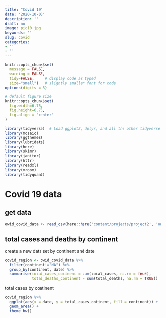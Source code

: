 ```yaml
---
title: "Covid 19"
date: '2020-10-05'
description: ''
draft: no
image: pic10.jpg
keywords: ''
slug: covid
categories:
- ''
- ''
---
```


```r
knitr::opts_chunk$set(
  message = FALSE, 
  warning = FALSE, 
  tidy=FALSE,     # display code as typed
  size="small")   # slightly smaller font for code
options(digits = 3)

# default figure size
knitr::opts_chunk$set(
  fig.width=6.75, 
  fig.height=6.75,
  fig.align = "center"
)
```

```r
library(tidyverse)  # Load ggplot2, dplyr, and all the other tidyverse packages
library(mosaic)
library(ggthemes)
library(lubridate)
library(here)
library(skimr)
library(janitor)
library(httr)
library(readxl)
library(vroom)
library(tidyquant)
```

# Covid 19 data
## get data
```r
owid_covid_data <- read_csv(here::here('content/projects/project2', 'owid-covid-data.csv')) 
```

## total cases and deaths by continent
create a new data set by continent and date
```r
covid_region <- owid_covid_data %>% 
  filter(continent!="NA") %>% 
  group_by(continent, date) %>% 
  summarise(total_cases_cotinent = sum(total_cases, na.rm = TRUE),
            total_deaths_continent = sum(total_deaths, na.rm = TRUE))
```

total cases by continent
```r
covid_region %>% 
  ggplot(aes(x = date, y = total_cases_cotinent, fill = continent)) +
  geom_area() +
  theme_bw()
```